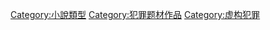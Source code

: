 {{Catnav|頁面分類|各種主題的頁面分類|類型|書籍類型|小说|小說類型}}
{{Catnav|頁面分類|各種主題的頁面分類|類型|小說類型}}
{{Catnav|頁面分類|人文學科|文学|文學體裁|小说|小說類型}}
{{catmore}}

[[Category:小說類型|Category:小說類型]]
[[Category:犯罪题材作品|Category:犯罪题材作品]]
[[Category:虚构犯罪|Category:虚构犯罪]]